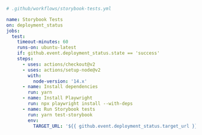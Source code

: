 ```yml
# .github/workflows/storybook-tests.yml

name: Storybook Tests
on: deployment_status
jobs:
  test:
    timeout-minutes: 60
    runs-on: ubuntu-latest
    if: github.event.deployment_status.state == 'success'
    steps:
      - uses: actions/checkout@v2
      - uses: actions/setup-node@v2
        with:
          node-version: '14.x'
      - name: Install dependencies
        run: yarn
      - name: Install Playwright
        run: npx playwright install --with-deps
      - name: Run Storybook tests
        run: yarn test-storybook
        env:
          TARGET_URL: '${{ github.event.deployment_status.target_url }}'
```